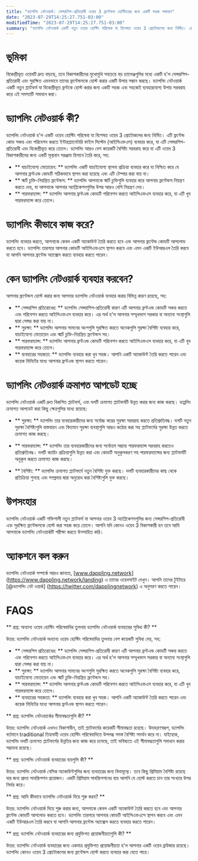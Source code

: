 ```yaml
---
title: "ড্যাপলিং নেটওয়ার্ক: সেন্সরশিপ-প্রতিরোধী ওয়েব 3 ফ্রন্টেন্ডস হোস্টিংয়ের জন্য একটি সহজ সমাধান"
date: "2023-07-29T14:25:27.751-03:00"
modifiedTime: "2023-07-29T14:25:27.751-03:00"
summary: "ড্যাপলিং নেটওয়ার্ক একটি নতুন ওয়েব হোস্টিং পরিষেবা যা বিশেষত ওয়েব 3 প্রোটোকলের জন্য নির্মিত। এটি ফ্রন্টেন্ড কোড সঞ্চয় এবং পরিবেশন করতে ইন্টারপ্ল্যানেটারি ফাইল সিস্টেম (আইপিএফএস) ব্যবহার করে, যা এটি সেন্সরশিপ-প্রতিরোধী এবং বিকেন্দ্রীভূত করে তোলে। ড্যাপলিং আরও বেশ কয়েকটি অন্যান্য বৈশিষ্ট্য সরবরাহ করে যা এটি ওয়েব 3 বিকাশকারীদের জন্য একটি মূল্যবান সরঞ্জাম হিসাবে তৈরি করে, যাচাইযোগ্য মোতায়েন, স্মার্ট চুক্তি-নিয়ন্ত্রিত ফ্রন্টেন্ডস এবং পারফরম্যান্স সহ।"
---
```


# ভূমিকা

বিকেন্দ্রীভূত ওয়েবটি দ্রুত বাড়ছে, তবে বিকাশকারীদের মুখোমুখি সবচেয়ে বড় চ্যালেঞ্জগুলির মধ্যে একটি হ'ল সেন্সরশিপ-প্রতিরোধী এবং সুরক্ষিত এমনভাবে তাদের ফ্রন্টেন্ডসকে হোস্ট করার একটি উপায় সন্ধান করছে। ড্যাপলিং নেটওয়ার্ক একটি নতুন প্ল্যাটফর্ম যা বিকেন্দ্রীভূত ফ্রন্টকে হোস্ট করার জন্য একটি সহজ এবং সহজেই ব্যবহারযোগ্য উপায় সরবরাহ করে এই সমস্যাটি সমাধান করা।

# ড্যাপলিং নেটওয়ার্ক কী?

ড্যাপলিং নেটওয়ার্ক হ'ল একটি ওয়েব হোস্টিং পরিষেবা যা বিশেষত ওয়েব 3 প্রোটোকলের জন্য নির্মিত। এটি ফ্রন্টেন্ড কোড সঞ্চয় এবং পরিবেশন করতে ইন্টারপ্ল্যানেটারি ফাইল সিস্টেম (আইপিএফএস) ব্যবহার করে, যা এটি সেন্সরশিপ-প্রতিরোধী এবং বিকেন্দ্রীভূত করে তোলে। ড্যাপলিং আরও বেশ কয়েকটি বৈশিষ্ট্য সরবরাহ করে যা এটি ওয়েব 3 বিকাশকারীদের জন্য একটি মূল্যবান সরঞ্জাম হিসাবে তৈরি করে, সহ:

- ** যাচাইযোগ্য মোতায়েন: ** ড্যাপলিং একটি যাচাইযোগ্য স্থাপনা প্রক্রিয়া ব্যবহার করে যা নিশ্চিত করে যে আপনার ফ্রন্টএন্ড কোডটি সঠিকভাবে স্থাপন করা হয়েছে এবং এটি টেম্পার করা যায় না।
- ** স্মার্ট চুক্তি-নিয়ন্ত্রিত ফ্রন্টেন্ডস: ** ড্যাপলিং আপনাকে স্মার্ট চুক্তিগুলি ব্যবহার করে আপনার ফ্রন্টেন্ডস নিয়ন্ত্রণ করতে দেয়, যা আপনাকে আপনার অ্যাপ্লিকেশনগুলির উপর আরও বেশি নিয়ন্ত্রণ দেয়।
- ** পারফরম্যান্স: ** ড্যাপলিং আপনার ফ্রন্টএন্ড কোডটি পরিবেশন করতে আইপিএফএস ব্যবহার করে, যা এটি খুব পারফরম্যান্স করে তোলে।

# ড্যাপলিং কীভাবে কাজ করে?

ড্যাপলিং ব্যবহার করতে, আপনাকে কেবল একটি অ্যাকাউন্ট তৈরি করতে হবে এবং আপনার ফ্রন্টেন্ড কোডটি আপলোড করতে হবে। ড্যাপলিং তারপরে আপনার কোডটি আইপিএফএসে স্থাপন করবে এবং এমন একটি ইউআরএল তৈরি করবে যা আপনি আপনার ফ্রন্টেন্ড অ্যাক্সেস করতে ব্যবহার করতে পারেন।

# কেন ড্যাপলিং নেটওয়ার্ক ব্যবহার করবেন?

আপনার ফ্রন্টেন্ডস হোস্ট করার জন্য আপনার ড্যাপলিং নেটওয়ার্ক ব্যবহার করার বিভিন্ন কারণ রয়েছে, সহ:

- ** সেন্সরশিপ প্রতিরোধের: ** ড্যাপলিং সেন্সরশিপ-প্রতিরোধী কারণ এটি আপনার ফ্রন্টএন্ড কোডটি সঞ্চয় করতে এবং পরিবেশন করতে আইপিএফএস ব্যবহার করে। এর অর্থ হ'ল আপনার সম্মুখভাগ সরকার বা অন্যান্য সংস্থাগুলি দ্বারা সেন্সর করা যায় না।
- ** সুরক্ষা: ** ড্যাপলিং আপনার সামনের অংশগুলি সুরক্ষিত করতে অনেকগুলি সুরক্ষা বৈশিষ্ট্য ব্যবহার করে, যাচাইযোগ্য মোতায়েন এবং স্মার্ট চুক্তি-নিয়ন্ত্রিত ফ্রন্টেন্ডস সহ।
- ** পারফরম্যান্স: ** ড্যাপলিং আপনার ফ্রন্টএন্ড কোডটি পরিবেশন করতে আইপিএফএস ব্যবহার করে, যা এটি খুব পারফরম্যান্স করে তোলে।
- ** ব্যবহারের সহজতা: ** ড্যাপলিং ব্যবহার করা খুব সহজ। আপনি একটি অ্যাকাউন্ট তৈরি করতে পারেন এবং কয়েক মিনিটের মধ্যে আপনার ফ্রন্টএন্ড স্থাপন করতে পারেন।

# ড্যাপলিং নেটওয়ার্ক ক্রমাগত আপডেট হচ্ছে

ড্যাপলিং নেটওয়ার্ক একটি দ্রুত বিকশিত প্ল্যাটফর্ম, এবং দলটি ক্রমাগত প্ল্যাটফর্মটি উন্নত করার জন্য কাজ করছে। ডাপ্পলিং ক্রমাগত আপডেট করা কিছু ক্ষেত্রগুলির মধ্যে রয়েছে:

- ** সুরক্ষা: ** ড্যাপলিং তার ব্যবহারকারীদের জন্য সর্বোচ্চ স্তরের সুরক্ষা সরবরাহ করতে প্রতিশ্রুতিবদ্ধ। দলটি নতুন সুরক্ষা বৈশিষ্ট্যগুলি বাস্তবায়ন এবং বিদ্যমান সুরক্ষা ব্যবস্থাগুলি আরও কঠোর করা সহ প্ল্যাটফর্মের সুরক্ষা উন্নত করতে ক্রমাগত কাজ করছে।

- ** পারফরম্যান্স: ** ড্যাপলিং তার ব্যবহারকারীদের জন্য সর্বোত্তম সম্ভাব্য পারফরম্যান্স সরবরাহ করতেও প্রতিশ্রুতিবদ্ধ। দলটি ক্যাচিং প্রক্রিয়াগুলি উন্নত করা এবং কোডটি অনুকূলকরণ সহ পারফরম্যান্সের জন্য প্ল্যাটফর্মটি অনুকূল করতে ক্রমাগত কাজ করছে।

- ** বৈশিষ্ট্য: ** ড্যাপলিং ক্রমাগত প্ল্যাটফর্মে নতুন বৈশিষ্ট্য যুক্ত করছে। দলটি ব্যবহারকারীদের কাছ থেকে প্রতিক্রিয়া শুনছে এবং সম্প্রদায় দ্বারা অনুরোধ করা বৈশিষ্ট্যগুলি যুক্ত করছে।

# উপসংহার

ড্যাপলিং নেটওয়ার্ক একটি শক্তিশালী নতুন প্ল্যাটফর্ম যা আপনার ওয়েব 3 অ্যাপ্লিকেশনগুলির জন্য সেন্সরশিপ-প্রতিরোধী এবং সুরক্ষিত ফ্রন্টেন্ডসকে হোস্ট করা সহজ করে তোলে। আপনি যদি কোনও ওয়েব 3 বিকাশকারী হন তবে আমি আপনাকে ড্যাপলিং নেটওয়ার্কটি পরীক্ষা করতে উত্সাহিত করি।

# অ্যাকশনে কল করুন

ড্যাপলিং নেটওয়ার্ক সম্পর্কে আরও জানতে, [www.dappling.network] (https://www.dappling.network/landing) এ তাদের ওয়েবসাইট দেখুন। আপনি তাদের টুইটারে [@ড্যাপলিং নেট ওয়ার্ক] (https://twitter.com/dapplingnetwork) এ অনুসরণ করতে পারেন।

# FAQS

** প্রশ্ন: অন্যান্য ওয়েব হোস্টিং পরিষেবাদির তুলনায় ড্যাপলিং নেটওয়ার্ক ব্যবহারের সুবিধা কী? **

উত্তর: ড্যাপলিং নেটওয়ার্ক অন্যান্য ওয়েব হোস্টিং পরিষেবাদির তুলনায় বেশ কয়েকটি সুবিধা দেয়, সহ:

- ** সেন্সরশিপ প্রতিরোধের: ** ড্যাপলিং সেন্সরশিপ-প্রতিরোধী কারণ এটি আপনার ফ্রন্টএন্ড কোডটি সঞ্চয় করতে এবং পরিবেশন করতে আইপিএফএস ব্যবহার করে। এর অর্থ হ'ল আপনার সম্মুখভাগ সরকার বা অন্যান্য সংস্থাগুলি দ্বারা সেন্সর করা যায় না।
- ** সুরক্ষা: ** ড্যাপলিং আপনার সামনের অংশগুলি সুরক্ষিত করতে অনেকগুলি সুরক্ষা বৈশিষ্ট্য ব্যবহার করে, যাচাইযোগ্য মোতায়েন এবং স্মার্ট চুক্তি-নিয়ন্ত্রিত ফ্রন্টেন্ডস সহ।
- ** পারফরম্যান্স: ** ড্যাপলিং আপনার ফ্রন্টএন্ড কোডটি পরিবেশন করতে আইপিএফএস ব্যবহার করে, যা এটি খুব পারফরম্যান্স করে তোলে।
- ** ব্যবহারের সহজতা: ** ড্যাপলিং ব্যবহার করা খুব সহজ। আপনি একটি অ্যাকাউন্ট তৈরি করতে পারেন এবং কয়েক মিনিটের মধ্যে আপনার ফ্রন্টএন্ড স্থাপন করতে পারেন।

** প্রশ্ন: ড্যাপলিং নেটওয়ার্কের সীমাবদ্ধতাগুলি কী? **

উত্তর: ড্যাপলিং নেটওয়ার্ক এখনও বিকাশাধীন, তাই প্ল্যাটফর্মের কয়েকটি সীমাবদ্ধতা রয়েছে। উদাহরণস্বরূপ, ড্যাপলিং বর্তমানে traditional তিহ্যবাহী ওয়েব হোস্টিং পরিষেবাদিতে উপলব্ধ সমস্ত বৈশিষ্ট্য সমর্থন করে না। যাইহোক, ড্যাপলিং দলটি ক্রমাগত প্ল্যাটফর্মের উন্নতির জন্য কাজ করে চলেছে, তাই ভবিষ্যতে এই সীমাবদ্ধতাগুলি সমাধান করার সম্ভাবনা রয়েছে।

** প্রশ্ন: ড্যাপলিং নেটওয়ার্ক ব্যবহারের ব্যয়গুলি কী? **

উত্তর: ড্যাপলিং নেটওয়ার্ক বেসিক অ্যাকাউন্টগুলির জন্য ব্যবহারের জন্য বিনামূল্যে। তবে কিছু প্রিমিয়াম বৈশিষ্ট্য রয়েছে যার জন্য প্রদত্ত সাবস্ক্রিপশন প্রয়োজন। একটি প্রিমিয়াম সাবস্ক্রিপশনের ব্যয় আপনি যে হোস্ট করতে চান তার সংখ্যার উপর নির্ভর করে।

** প্রশ্ন: আমি কীভাবে ড্যাপলিং নেটওয়ার্ক দিয়ে শুরু করব? **

উত্তর: ড্যাপলিং নেটওয়ার্ক দিয়ে শুরু করার জন্য, আপনাকে কেবল একটি অ্যাকাউন্ট তৈরি করতে হবে এবং আপনার ফ্রন্টেন্ড কোডটি আপলোড করতে হবে। ড্যাপলিং তারপরে আপনার কোডটি আইপিএফএসে স্থাপন করবে এবং এমন একটি ইউআরএল তৈরি করবে যা আপনি আপনার ফ্রন্টেন্ড অ্যাক্সেস করতে ব্যবহার করতে পারেন।

** প্রশ্ন: ড্যাপলিং নেটওয়ার্ক ব্যবহারের জন্য প্রযুক্তিগত প্রয়োজনীয়তাগুলি কী? **

উত্তর: ড্যাপলিং নেটওয়ার্ক ব্যবহারের জন্য একমাত্র প্রযুক্তিগত প্রয়োজনীয়তা হ'ল আপনার একটি ওয়েব ব্রাউজার রয়েছে। ড্যাপলিং কোনও ওয়েব 3 প্রোটোকলের জন্য ফ্রন্টেন্ডস হোস্ট করতে ব্যবহার করা যেতে পারে।